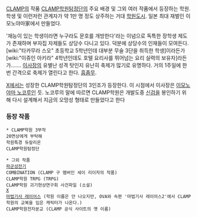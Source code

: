 [[CLAMP]]의 작품 [[CLAMP학원탐정단]]의 주요 배경 및 그외 여러 작품에서 등장하는 학원.
학생 및 이런저런 관계자가 약 1만 명 정도 상주하는 거대 [[학원도시]].
일본 최대 재벌인 이모노야마家에서 만들었다.

'재능이 있는 학생이라면 누구라도 문호를 개방한다'라는 이념으로 독특한 장학생 제도가 존재하며 부자집 자제들도 상당수 다니고 있다. 덕분에 상당수의 인재들이 모여든다. [wiki:"타카무라 스오" 초등학교 5학년인데 대부분 무술 3단을 취득한 학생]이라든가 [wiki:"이쥬인 아키라" 4학년인데도 호텔 요리사를 뛰어넘는 요리 실력의 보유자]라든가…….
[[이사장]]의 유별난 성격 탓인지 유난히 축제가 많기로 유명하다. 거의 1주일에 한번 간격으로 축제가 열린다고 한다. [[흠좀무]].


[[X(CLAMP)|X]]에서는 성장한 CLAMP학원탐정단의 3인조가 등장한다. 이 시점에서 이사장은 [[이모노야마 노코루]]인 듯.
노코루의 말에 따르면 CLAMP학원은 개발도중 [[신검]]을 봉인하기 위해 다시 설계해서 지금의 오망성 형태로 만들었다고 한다 

=== 등장 작품 ===
 * CLAMP학원 3부작
 20면상에게 부탁해
 학원특경 듀칼리온
 CLAMP학원탐정단

 * 그외 작품
 [[파군성전기]]
 COMBINATION (CLAMP 구 멤버인 세이 리이자의 작품)
 CLAMP학원 TRPG (TRPG)
 CLAMP학원 괴기현상연구회 사건파일 (소설)
 [[X(CLAMP)|X]]
 [[마법기사 레이어스]] (학원 이름은 안 나오지만, OVA와 속편 '마법기사 레이어스2'에서 CLAMP학원의 교복을 입은 캐릭터가 나온다.)
 CLAMP학원전자분교 (CLAMP 공식 사이트의 옛 이름)
